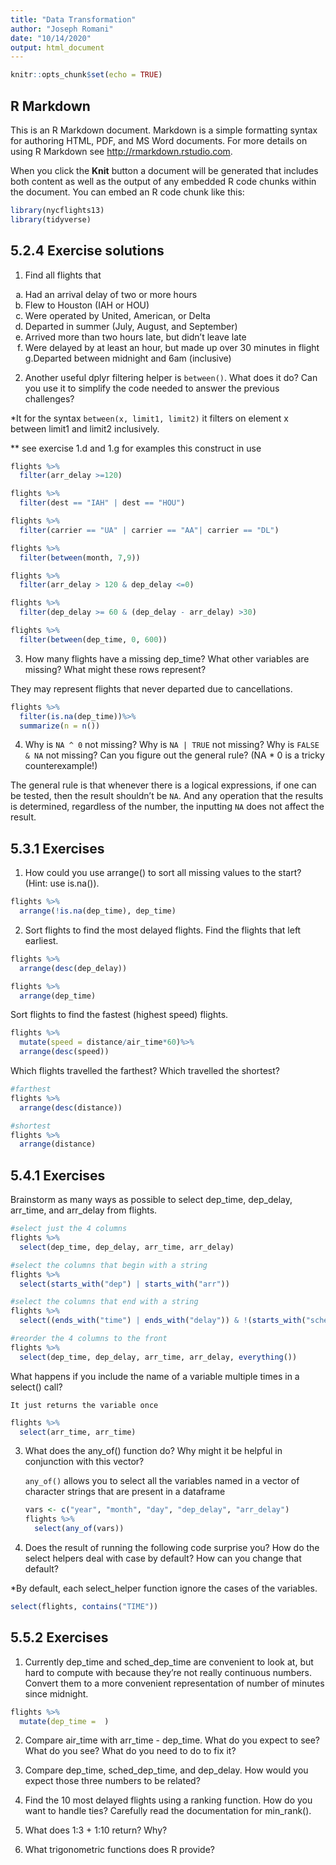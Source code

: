 ```yaml
---
title: "Data Transformation"
author: "Joseph Romani"
date: "10/14/2020"
output: html_document
---
```


```r
knitr::opts_chunk$set(echo = TRUE)
```

## R Markdown

This is an R Markdown document. Markdown is a simple formatting syntax for authoring HTML, PDF, and MS Word documents. For more details on using R Markdown see <http://rmarkdown.rstudio.com>.

When you click the **Knit** button a document will be generated that includes both content as well as the output of any embedded R code chunks within the document. You can embed an R code chunk like this:

```r
library(nycflights13)
library(tidyverse)
```


## 5.2.4 Exercise solutions

1. Find all flights that
  a. Had an arrival delay of two or more hours
  b. Flew to Houston (IAH or HOU)
  c. Were operated by United, American, or Delta
  d. Departed in summer (July, August, and September)
  e. Arrived more than two hours late, but didn’t leave late
  f. Were delayed by at least an hour, but made up over 30 minutes     in flight
  g.Departed between midnight and 6am (inclusive)
  
2. Another useful dplyr filtering helper is `between()`. What does it do? Can you use it to simplify the code needed to answer the previous challenges?
  
  *It for the syntax `between(x, limit1, limit2)` it filters on element x between limit1 and limit2 inclusively.
  
  ** see exercise 1.d and 1.g for examples this construct in use

```r
flights %>% 
  filter(arr_delay >=120)
```

```r
flights %>% 
  filter(dest == "IAH" | dest == "HOU")
```

```r
flights %>% 
  filter(carrier == "UA" | carrier == "AA"| carrier == "DL")
```


```r
flights %>% 
  filter(between(month, 7,9))
```

```r
flights %>% 
  filter(arr_delay > 120 & dep_delay <=0)
```

```r
flights %>% 
  filter(dep_delay >= 60 & (dep_delay - arr_delay) >30)
```


```r
flights %>% 
  filter(between(dep_time, 0, 600))
```


3. How many flights have a missing dep_time? What other variables are missing? What might these rows represent?

They may represent flights that never departed due to cancellations.

```r
flights %>% 
  filter(is.na(dep_time))%>%
  summarize(n = n())
```
4. Why is `NA ^ 0` not missing? Why is `NA | TRUE` not missing? Why is `FALSE & NA` not missing? Can you figure out the general rule? (NA * 0 is a tricky counterexample!)

The general rule is that whenever there is a logical expressions, if one can be tested, then the result shouldn't be `NA`. And any operation that the results is determined, regardless of the number, the inputting `NA` does not affect the result.


## 5.3.1 Exercises


1. How could you use arrange() to sort all missing values to the start? (Hint: use is.na()).

```r
flights %>% 
  arrange(!is.na(dep_time), dep_time)
```


2. Sort flights to find the most delayed flights. Find the flights that left earliest.

```r
flights %>% 
  arrange(desc(dep_delay))

flights %>% 
  arrange(dep_time)
```


Sort flights to find the fastest (highest speed) flights.

```r
flights %>% 
  mutate(speed = distance/air_time*60)%>%
  arrange(desc(speed))
```



Which flights travelled the farthest? Which travelled the shortest?

```r
#farthest
flights %>% 
  arrange(desc(distance))

#shortest
flights %>% 
  arrange(distance)
```
## 5.4.1 Exercises

Brainstorm as many ways as possible to select dep_time, dep_delay, arr_time, and arr_delay from flights.

```r
#select just the 4 columns
flights %>%
  select(dep_time, dep_delay, arr_time, arr_delay)

#select the columns that begin with a string
flights %>%
  select(starts_with("dep") | starts_with("arr"))

#select the columns that end with a string
flights %>%
  select((ends_with("time") | ends_with("delay")) & !(starts_with("sched") | starts_with("air")))

#reorder the 4 columns to the front
flights %>%
  select(dep_time, dep_delay, arr_time, arr_delay, everything())
```




What happens if you include the name of a variable multiple times in a select() call?

    It just returns the variable once

```r
flights %>%
  select(arr_time, arr_time)
```


3. What does the any_of() function do? Why might it be helpful in conjunction with this vector?

    `any_of()` allows you to select all the variables named in a vector of character strings that are present in a dataframe
```r
vars <- c("year", "month", "day", "dep_delay", "arr_delay")
flights %>%
  select(any_of(vars))
```

4. Does the result of running the following code surprise you? How do the select helpers deal with case by default? How can you change that default?

 *By default, each select_helper function ignore the cases of the variables.

```r
select(flights, contains("TIME"))
```

## 5.5.2 Exercises

1. Currently dep_time and sched_dep_time are convenient to look at, but hard to compute with because they’re not really continuous numbers. Convert them to a more convenient representation of number of minutes since midnight.

```r
flights %>%
  mutate(dep_time =  )

```

2. Compare air_time with arr_time - dep_time. What do you expect to see? What do you see? What do you need to do to fix it?

3. Compare dep_time, sched_dep_time, and dep_delay. How would you expect those three numbers to be related?

4. Find the 10 most delayed flights using a ranking function. How do you want to handle ties? Carefully read the documentation for min_rank().

5. What does 1:3 + 1:10 return? Why?

6. What trigonometric functions does R provide?



